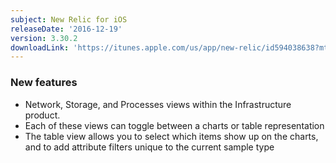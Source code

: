 ```yaml
---
subject: New Relic for iOS
releaseDate: '2016-12-19'
version: 3.30.2
downloadLink: 'https://itunes.apple.com/us/app/new-relic/id594038638?mt=8'
---
```


### New features

* Network, Storage, and Processes views within the Infrastructure product.
* Each of these views can toggle between a charts or table representation
* The table view allows you to select which items show up on the charts, and to add attribute filters unique to the current sample type
